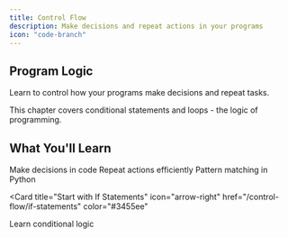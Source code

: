 ```yaml
---
title: Control Flow
description: Make decisions and repeat actions in your programs
icon: "code-branch"
---
```


## Program Logic

Learn to control how your programs make decisions and repeat tasks.

<Note>
  This chapter covers conditional statements and loops - the logic of programming.
</Note>

## What You'll Learn

<CardGroup cols={2}>
  <Card title="If Statements" icon="code-branch" href="/control-flow/if-statements">
    Make decisions in code
  </Card>
  <Card title="Loops" icon="repeat" href="/control-flow/loops">
    Repeat actions efficiently
  </Card>
  <Card title="Match-Case" icon="list" href="/control-flow/match-case">
    Pattern matching in Python
  </Card>
</CardGroup>

<Card
  title="Start with If Statements"
  icon="arrow-right"
  href="/control-flow/if-statements"
  color="#3455ee"
>
  Learn conditional logic
</Card>